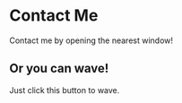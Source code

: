 
# Contact Me 

Contact me by opening the nearest window!

## Or you can wave!

<Wave />

Just click this button to wave.